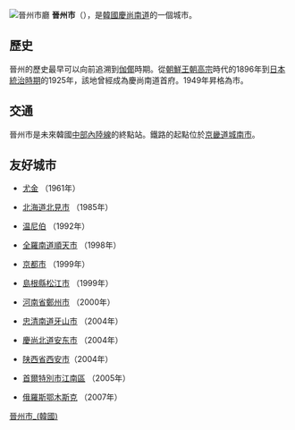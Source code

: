 {{Otheruses|subject=[[韓國|韓國]][[慶尚南道|慶尚南道]]的晉州市|other=[[中华人民共和国|中华人民共和国]][[河北省|河北省]][[石家莊市|石家莊市]]下辖的同名城市|晋州市 (中华人民共和国)}}
{{Infobox Settlement
| name                    = 晉州市
| settlement_type         = [[韩国行政区划|自治市]]
| translit_lang1          = [[韓語|韓語]]
| translit_lang1_type1    = [[韩字|韩字]]
| translit_lang1_info1    = 진주시
| translit_lang1_type2    = [[韩文汉字|韩文汉字]]
| translit_lang1_info2    = 晉州市
| translit_lang1_type3    = {{nowrap|[[文化观光部2000年式|文化观光部2000年式]]}}
| translit_lang1_info3    = Jinju-si
| translit_lang1_type4    = {{nowrap|[[馬科恩-賴肖爾表記法|馬科恩-賴肖爾表記法]]}}
| translit_lang1_info4    = Chinju-si
| image_skyline           = Korea-Jinju-Festival-Nam.River-01.jpg
| image_caption           = 2006年南江流燈節
| image_flag              = Flag of Jinju.svg
| image_map               = South Gyeongsang-Jinju.svg
| map_caption             = 晉州市在韓國及慶尚南道的位置
| subdivision_type        = 國家
| subdivision_name        = {{ROK}}
| subdivision_type1       = [[朝鮮地區|地區]]
| subdivision_name1       = [[嶺南地方|嶺南地方]]
| subdivision_type2       = 省份
| subdivision_name2       = [[慶尚南道|慶尚南道]]
| parts_type              = 行政區劃
| parts                   = 1邑、15[[面_(行政區劃)|面]]、14[[行政洞|行政洞]]、33[[法定洞|法定洞]]
| area_total_km2          = 712.86
| population_total        = 347,097
| population_density_km2  = auto
| population_as_of        = 2021年
| population_blank1_title = 方言
| population_blank1       = [[慶尚方言|慶尚方言]]
| governing_body          = 晉州市政府
| leader_title            = 市長
| leader_name             = {{link-ko|曹圭逸|조규일}}
| leader_party            = {{PPP}}
| leader_title1           = 國會議員
| leader_name1            = {{ubl|甲：[[朴大出|朴大出]]{{small|（{{PPP}}）}}|乙：[[姜旻局|姜旻局]]{{small|（{{PPP}}）}}}}
| blank_name              = 市樹
| blank_info              = [[棗|棗樹]]
| blank1_name             = 市花
| blank1_info             = [[石榴|石榴]]
| blank2_name             = 市鳥
| blank2_info             = {{link-en|普通白鷺|Egret}}
}}
[[File:Jinju_City_hall.JPG|晉州市廳]]
'''晉州市'''（{{kor|諺=진주시|漢=晉州市|羅=Jinju si|f=y}}），是[[韓國|韓國]][[慶尚南道|慶尚南道]]的一個城市。

==歷史==
晉州的歷史最早可以向前追溯到[[伽倻|伽倻]]時期。從[[朝鮮王朝|朝鮮王朝]][[朝鮮高宗|高宗]]時代的1896年到[[朝鲜日治時期|日本統治時期]]的1925年，該地曾經成為慶尚南道首府。1949年昇格為市。

==交通==
晉州市是未來韓國[[中部內陸線|中部內陸線]]的終點站。鐵路的起點位於[[京畿道|京畿道]][[城南市|城南市]]。

== 友好城市 ==
* {{USA}}[[尤金_(俄勒岡州)|尤金]] （1961年）
* {{JAP}}[[北海道|北海道]][[北見市|北見市]] （1985年）
* {{CAN}}[[温尼伯|温尼伯]] （1992年）
* {{KOR}}[[全羅南道|全羅南道]][[順天市|順天市]] （1998年） 
* {{JAP}}[[京都市|京都市]] （1999年）
* {{JAP}}[[島根縣|島根縣]][[松江市|松江市]] （1999年） 
* {{PRC}}[[河南省|河南省]][[鄭州市|鄭州市]] （2000年） 
* {{KOR}}[[忠清南道|忠清南道]][[牙山市|牙山市]] （2004年） 
* {{KOR}}[[慶尚北道|慶尚北道]][[安东市|安东市]] （2004年）
* {{PRC}}[[陕西省|陕西省]][[西安市|西安市]]（2004年） 
* {{KOR}}[[首爾特別市|首爾特別市]][[江南區_(首爾)|江南區]] （2005年）
* {{RUS}}[[俄羅斯|俄羅斯]][[鄂木斯克|鄂木斯克]] （2007年）

{{慶尚南道行政區劃}}

{{DEFAULTSORT:Jinju-si}}

[[Category:晉州市_(韓國)|]]